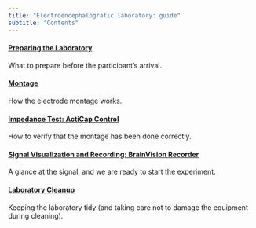 ```yaml
---
title: "Electroencephalografic laboratory: guide"
subtitle: "Contents"
---
```


#### [Preparing the Laboratory](contents/eng/eng_lab_preparation.html)

What to prepare before the participant's arrival.

#### [Montage](contents/eng/eng_montage.html)

How the electrode montage works.

#### [Impedance Test: ActiCap Control](contents/eng/eng_acticapcontrol.html)

How to verify that the montage has been done correctly.

#### [Signal Visualization and Recording: BrainVision Recorder](contents/eng/eng_bvrecorder.html)

A glance at the signal, and we are ready to start the experiment.

#### [Laboratory Cleanup](contents/eng/eng_clean.html)

Keeping the laboratory tidy (and taking care not to damage the equipment during cleaning).




